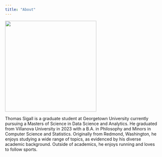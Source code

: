 ```yaml
---
title: "About"
---
```


![](images/photo.png){width=300}


Thomas Sigall is a graduate student at Georgetown University currently pursuing a Masters of Science in Data Science and Analytics. He graduated from Villanova University in 2023 with a B.A. in Philosophy and Minors in Computer Science and Statistics. Originally from Redmond, Washington, he enjoys studying a wide range of topics, as evidenced by his diverse academic background. Outside of academics, he enjoys running and loves to follow sports.
